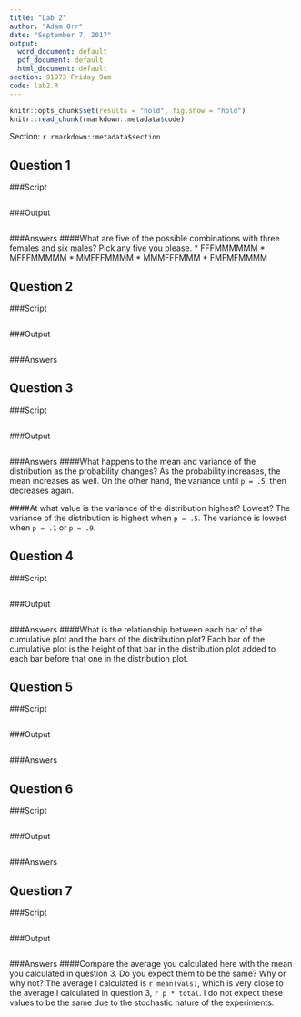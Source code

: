 ```yaml
---
title: "Lab 2"
author: "Adam Orr"
date: "September 7, 2017"
output:
  word_document: default
  pdf_document: default
  html_document: default
section: 91973 Friday 9am
code: lab2.R
---
```




```r
knitr::opts_chunk$set(results = "hold", fig.show = "hold")
knitr::read_chunk(rmarkdown::metadata$code)
```

Section: `r rmarkdown::metadata$section`

## Question 1
###Script
```r
```

###Output
```r
```

###Answers
####What are five of the possible combinations with three females and six males? Pick any five you please.
 * FFFMMMMMM
 * MFFFMMMMM
 * MMFFFMMMM
 * MMMFFFMMM
 * FMFMFMMMM

## Question 2
###Script
```r
```
###Output
```r
```

###Answers


## Question 3
###Script
```r
```
###Output
```r
```

###Answers
####What happens to the mean and variance of the distribution as the probability changes?
As the probability increases, the mean increases as well. On the other hand, the variance until `p = .5`, then decreases again.

####At what value is the variance of the distribution highest? Lowest?
The variance of the distribution is highest when `p = .5`. The variance is lowest when `p = .1` or `p = .9`.

## Question 4
###Script
```r
```
###Output
```r
```

###Answers
####What is the relationship between each bar of the cumulative plot and the bars of the distribution plot?
Each bar of the cumulative plot is the height of that bar in the distribution plot added to each bar before that one in the distribution plot.


## Question 5
###Script
```r
```
###Output
```r
```

###Answers

## Question 6
###Script
```r
```
###Output
```r
```

###Answers

## Question 7
###Script
```r
```
###Output
```r
```

###Answers
####Compare the average you calculated here with the mean you calculated in question 3. Do you expect them to be the same? Why or why not?
The average I calculated is `r mean(vals)`, which is very close to the average I calculated in question 3, `r p * total`. I do not expect these values to be the same due to the stochastic nature of the experiments.


